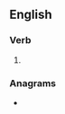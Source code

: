 ==English==

===Verb===
{{head|en|present participle}}

# {{present participle of|asperse|lang=en|nocat=1}}

===Anagrams===
* {{anagrams|en|grapiness|pinegrass|preassign|preassing|repassing|spearings}}